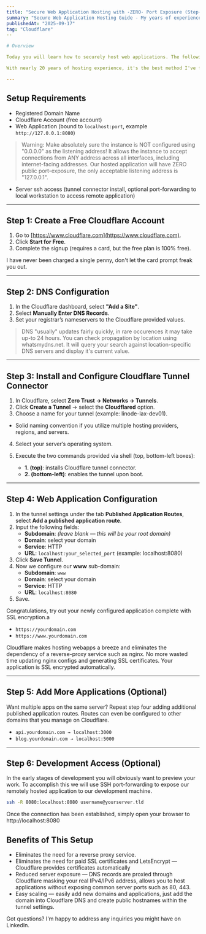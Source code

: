 ```yaml
---
title: "Secure Web Application Hosting with -ZERO- Port Exposure (Step-by-Step)"
summary: "Secure Web Application Hosting Guide - My years of experience in cyber-defense and enterprise application support has defined my standard for running web applications."
publishedAt: "2025-09-17"
tag: "Cloudflare"
--

# Overview 

Today you will learn how to securely host web applications. The following configuration features **minimal configuration**, absolutely **ZERO port-exposure**, **proxied DNS records**, and **free SSL encryption**. Benefits made possible to the Zero-Trust offerings of **Cloudflare** and their **tunnel connector**. 

With nearly 20 years of hosting experience, it's the best method I've found to date. We will only be covering a small portion of Cloudflare's services today, specifically their **Tunnel Connector**. Yet there are other awesome features which I will post about soon. Stay tuned...

---
```


## Setup Requirements

- Registered Domain Name
- Cloudflare Account (free account)  
- Web Application (bound to `localhost:port`, example `http://127.0.0.1:8080`)
> Warning: Make absolutely sure the instance is NOT configured using "0.0.0.0" as the listening address! It allows the instance to accept connections from ANY address across all interfaces, including internet-facing addresses. Our hosted application will have ZERO public port-exposure, the only acceptable listening address is "127.0.0.1".
- Server ssh access (tunnel connector install, optional port-forwarding to local workstation to access remote application)  

---

## Step 1: Create a Free Cloudflare Account
1. Go to [https://www.cloudflare.com](https://www.cloudflare.com).  
2. Click **Start for Free**.  
3. Complete the signup (requires a card, but the free plan is 100% free). 

I have never been charged a single penny, don't let the card prompt freak you out. 

---

## Step 2: DNS Configuration
1. In the Cloudflare dashboard, select **"Add a Site"**.  
2. Select **Manually Enter DNS Records**.  
3. Set your registrar’s nameservers to the Cloudflare provided values.  

> DNS "usually" updates fairly quickly, in rare occurences it may take up-to 24 hours. You can check propagation by location using whatsmydns.net. It will query your search against location-specific DNS servers and display it's current value.   

---

## Step 3: Install and Configure Cloudflare Tunnel Connector
1. In Cloudflare, select **Zero Trust → Networks → Tunnels**.  
2. Click **Create a Tunnel** → select the **Cloudflared** option.
3. Choose a name for your tunnel (example: linode-lax-dev01). 
  - Solid naming convention if you utilize multiple hosting providers, regions, and servers.
4. Select your server’s operating system.  
5. Execute the two commands provided via shell (top, bottom-left boxes):  

   - **1. (top)**: installs Cloudflare tunnel connector.  
   - **2. (bottom-left)**: enables the tunnel upon boot.  

---

## Step 4: Web Application Configuration
1. In the tunnel settings under the tab **Published Application Routes**, select **Add a published application route**.
2. Input the following fields:
   - **Subdomain**: *(leave blank — this will be your root domain)*  
   - **Domain**: select your domain  
   - **Service**: HTTP  
   - **URL**: `localhost:your_selected_port` (example: localhost:8080)  
2. Click **Save Tunnel**.  
3. Now we configure our **www** sub-domain:  
   - **Subdomain**: `www`  
   - **Domain**: select your domain
   - **Service**: HTTP  
   - **URL**: `localhost:8080`  
4. Save.  

Congratulations, try out your newly configured application complete with SSL encryption.a    
- `https://yourdomain.com`  
- `https://www.yourdomain.com`  

Cloudflare makes hosting webapps a breeze and eliminates the dependency of a reverse-proxy service such as nginx. No more wasted time updating nginx configs and generating SSL certificates. Your application is SSL encrypted automatically.


---

## Step 5: Add More Applications (Optional)
Want multiple apps on the same server? Repeat step four adding additional published application routes. Routes can even be configured to other domains that you manage on Cloudflare.  

- `api.yourdomain.com → localhost:3000`  
- `blog.yourdomain.com → localhost:5000`  

---

## Step 6: Development Access (Optional)

In the early stages of development you will obviously want to preview your work. To accomplish this we will use SSH port-forwarding to expose our remotely hosted application to our development machine. 

```bash
ssh -R 8080:localhost:8080 username@yourserver.tld
```

Once the connection has been established, simply open your browser to http://localhost:8080

## Benefits of This Setup

- Eliminates the need for a reverse proxy service.
- Eliminates the need for paid SSL certificates and LetsEncrypt — Cloudflare provides certificates automatically
- Reduced server exposure — DNS records are proxied through Cloudflare masking your real IPv4/IPv6 address, allows you to host applications without exposing common server ports such as 80, 443.
- Easy scaling — easily add new domains and applications, just add the domain into Cloudflare DNS and create public hostnames within the tunnel settings.

Got questions? I'm happy to address any inquiries you might have on LinkedIn.
